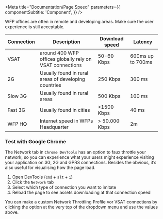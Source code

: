 
<Meta
  title="Documentation/Page Speed"
  parameters={{
    componentSubtitle: 'Component',
  }}
/>

WFP offices are often in remote and developing areas. Make sure the user experience is still acceptable.

| Connection | Description                                              | Download speed | Latency           |
| ---------- | -------------------------------------------------------- | -------------- | ----------------- |
| VSAT       | around 400 WFP offices globally rely on VSAT connections | 50-60 Kbps     | 600ms up to 700ms |
| 2G         | Usually found in rural areas of developing countries     | 250 Kbps       | 300 ms            |
| Slow 3G    | Usually found in rural areas                             | 500 Kbps       | 100 ms            |
| Fast 3G    | Usually found in cities                                  | >1500 Kbps     | 40 ms             |
| WFP HQ     | Internet speed in WFPs Headquarter                       | > 50.000 Kbps  | 2m                |

### Test with Google Chrome

The Network tab in `Chrome DevTools` has an option to faux throttle your network, so you can experience what your users might experience visiting your application on 3G, 2G and GPRS connections. Besides the obvious, it’s also useful for visualising how the page load.

1. Open DevTools (`cmd` + `alt` + `i`)
2. Click the `Network` tab
3. Select which type of connection you want to imitate
4. Reload the page to see assets downloading at that connection speed

You can make a custom Network Throttling Profile vor VSAT connections by clicking the option at the very top of the dropdown menu and use the values above.

<!--
#### How to test different page-Speeds

1. For solutions that must work on VSAT connections (high latency)
2. For solutions that must work with poor connectivity (frequent loss of connectivity)
3. For solutions that are aimed at normal network conditions. -->

